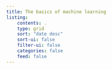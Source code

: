 ```yaml
---
title: The basics of machine learning
listing:
    contents: .
    type: grid
    sort: "date desc"
    sort-ui: false
    filter-ui: false
    categories: false
    feed: false
---
```

